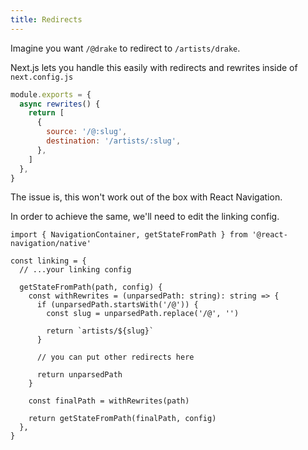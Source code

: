 ```yaml
---
title: Redirects
---
```


Imagine you want `/@drake` to redirect to `/artists/drake`.

Next.js lets you handle this easily with redirects and rewrites inside of `next.config.js`

```js
module.exports = {
  async rewrites() {
    return [
      {
        source: '/@:slug',
        destination: '/artists/:slug',
      },
    ]
  },
}
```

The issue is, this won't work out of the box with React Navigation.

In order to achieve the same, we'll need to edit the linking config.

```tsx
import { NavigationContainer, getStateFromPath } from '@react-navigation/native'

const linking = {
  // ...your linking config

  getStateFromPath(path, config) {
    const withRewrites = (unparsedPath: string): string => {
      if (unparsedPath.startsWith('/@')) {
        const slug = unparsedPath.replace('/@', '')

        return `artists/${slug}`
      }

      // you can put other redirects here

      return unparsedPath
    }

    const finalPath = withRewrites(path)

    return getStateFromPath(finalPath, config)
  },
}
```
